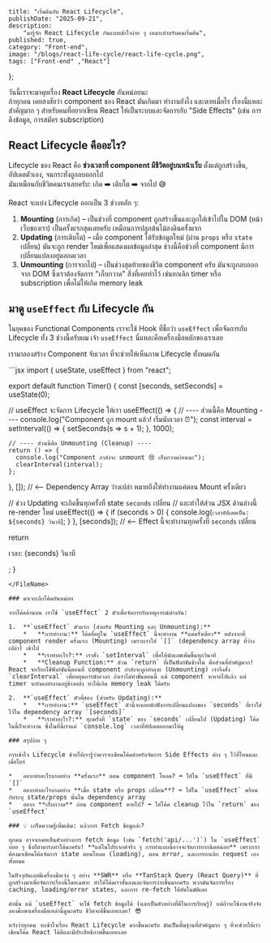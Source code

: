     title: "เริ่มต้นกับ React Lifecycle",
    publishDate: "2025-09-21",
    description:
        "มารู้จัก React Lifecycle กันแบบเข้าใจง่าย ๆ เหมาะสำหรับคนเริ่มต้น",
    published: true,
    category: "Front-end",
    image: "/blogs/react-life-cycle/react-life-cycle.png",
    tags: ["Front-end" ,"React"]
};

วันนี้เราจะมาคุยเรื่อง **React Lifecycle** กันหน่อยนะ  
ถ้าทุกคน เคยสงสัยว่า component ของ React มันเกิดมา ทำงานยังไง และตายเมื่อไร เรื่องนี้แหละสำคัญมาก ๆ สำหรับคนที่อยากเขียน React ให้เป็นระบบและจัดการกับ "Side Effects" (เช่น การดึงข้อมูล, การสมัคร subscription)

## React Lifecycle คืออะไร?

Lifecycle ของ React คือ **ช่วงเวลาที่ component มีชีวิตอยู่บนหน้าเว็บ** ตั้งแต่ถูกสร้างขึ้น, อัปเดตตัวเอง, จนกระทั่งถูกลบออกไป  
มันเหมือนกับชีวิตคนเราเลยครับ: เกิด ➡️ เติบโต ➡️ จากไป 😅

React จะแบ่ง Lifecycle ออกเป็น 3 ช่วงหลัก ๆ:

1.  **Mounting** (การเกิด) – เป็นช่วงที่ component ถูกสร้างขึ้นและถูกใส่เข้าไปใน DOM (หน้าเว็บของเรา) เป็นครั้งแรกสุดเลยครับ เหมือนการปลูกต้นไม้ลงดินครั้งแรก
2.  **Updating** (การเติบโต) – เมื่อ component ได้รับข้อมูลใหม่ (ผ่าน `props` หรือ `state` เปลี่ยน) มันจะถูก render ใหม่เพื่อแสดงผลข้อมูลล่าสุด ช่วงนี้คือช่วงที่ component มีการเปลี่ยนแปลงอยู่ตลอดเวลา
3.  **Unmounting** (การจากไป) – เป็นช่วงสุดท้ายของชีวิต component ครับ มันจะถูกลบออกจาก DOM ซึ่งเราต้องจัดการ "เก็บกวาด" สิ่งที่เคยทำไว้ เช่นยกเลิก timer หรือ subscription เพื่อไม่ให้เกิด memory leak

## มาดู `useEffect` กับ Lifecycle กัน

ในยุคของ Functional Components เราจะใช้ Hook ที่ชื่อว่า `useEffect` เพื่อจัดการกับ Lifecycle ทั้ง 3 ช่วงนี้ครับผม เจ้า `useEffect` นี่แหละคือเครื่องมือหลักของเราเลย

เรามาลองสร้าง Component จับเวลา ที่จะช่วยให้เห็นภาพ Lifecycle ทั้งหมดกัน

<FileName name="LifecycleExample.jsx">
```jsx
import { useState, useEffect } from "react";

export default function Timer() {
  const [seconds, setSeconds] = useState(0);

  // useEffect จะจัดการ Lifecycle ให้เรา
  useEffect(() => {
    // ---- ส่วนนี้คือ Mounting ----
    console.log("Component ถูก mount แล้ว! เริ่มนับเวลา ⏰");
    const interval = setInterval(() => {
      setSeconds(s => s + 1);
    }, 1000);

    // ---- ส่วนนี้คือ Unmounting (Cleanup) ----
    return () => {
      console.log("Component กำลังจะ unmount 😢 เก็บกวาดก่อนนะ");
      clearInterval(interval);
    };
  }, []); // <-- Dependency Array ว่างเปล่า หมายถึงให้ทำงานแค่ตอน Mount ครั้งเดียว

  // ช่วง Updating จะเกิดขึ้นทุกครั้งที่ state `seconds` เปลี่ยน
  // และทำให้ส่วน JSX ด้านล่างนี้ re-render ใหม่
  useEffect(() => {
    if (seconds > 0) {
      console.log(`เวลาอัปเดตเป็น: ${seconds} วินาที`);
    }
  }, [seconds]); // <-- Effect นี้จะทำงานทุกครั้งที่ `seconds` เปลี่ยน

  return <p>เวลา: {seconds} วินาที</p>;
}
```
</FileName>

### มาเจาะลึกโค้ดกันหน่อย

จากโค้ดด้านบน เราใช้ `useEffect` 2 ตัวเพื่อจัดการกับเหตุการณ์ต่างกัน:

1.  **`useEffect` ตัวแรก (สำหรับ Mounting และ Unmounting):**
    *   **การทำงาน:** โค้ดที่อยู่ใน `useEffect` นี้จะทำงาน **แค่ครั้งเดียว** หลังจากที่ component render ครั้งแรก (Mounting) เพราะเราใส่ `[]` (dependency array ที่ว่างเปล่า) เข้าไป
    *   **เราทำอะไร?:** เราสั่ง `setInterval` เพื่อให้นับเลขเพิ่มขึ้นทุกวินาที
    *   **Cleanup Function:** ส่วน `return` ที่เป็นฟังก์ชันข้างใน คือส่วนที่สำคัญมาก! React จะเรียกใช้ฟังก์ชันนี้ตอนที่ component กำลังจะถูกทำลาย (Unmounting) เราจึงสั่ง `clearInterval` เพื่อหยุดการนับเวลา ถ้าเราไม่ทำขั้นตอนนี้ แม้ component จะหายไปแล้ว แต่ timer จะยังคงทำงานอยู่ข้างหลัง ทำให้เกิด memory leak ได้ครับ

2.  **`useEffect` ตัวที่สอง (สำหรับ Updating):**
    *   **การทำงาน:** `useEffect` ตัวนี้จะคอยดักฟังการเปลี่ยนแปลงของ `seconds` ที่เราใส่ไว้ใน dependency array `[seconds]`
    *   **เราทำอะไร?:** ทุกครั้งที่ `state` ของ `seconds` เปลี่ยนไป (Updating) โค้ดในนี้ก็จะทำงาน ซึ่งในที่นี้เราแค่ `console.log` เวลาที่อัปเดตออกมาให้ดู

### สรุปง่าย ๆ

การเข้าใจ Lifecycle ช่วยให้เรารู้ว่าควรจะเขียนโค้ดสำหรับจัดการ Side Effects ต่าง ๆ ไว้ที่ไหนและเมื่อไหร่

*   อยากทำอะไรบางอย่าง **ครั้งแรก** ตอน component โหลด? ➡️ ใส่ใน `useEffect` ที่มี `[]`
*   อยากทำอะไรบางอย่าง **เมื่อ state หรือ props เปลี่ยน**? ➡️ ใส่ใน `useEffect` พร้อมกับระบุ state/props นั้นใน dependency array
*   อยาก **เก็บกวาด** ก่อน component หายไป? ➡️ ใส่โค้ด cleanup ไว้ใน `return` ของ `useEffect`

### 💡 เกร็ดความรู้เพิ่มเติม: แล้วการ Fetch ข้อมูลล่ะ?

ทุกคน อาจจะเคยเห็นตัวอย่างการ fetch ข้อมูล (เช่น `fetch('api/...')`) ใน `useEffect` บ่อย ๆ ซึ่งก็สามารถทำได้นะครับ! **แต่ในโปรเจกต์จริง ๆ การทำแบบนี้อาจจะจัดการยากนิดหน่อย** เพราะเราต้องมาเขียนโค้ดจัดการ state ตอนโหลด (loading), ตอน error, และการยกเลิก request เองทั้งหมด

ในปัจจุบันเลยมีเครื่องมือเจ๋ง ๆ อย่าง **SWR** หรือ **TanStack Query (React Query)** ที่ถูกสร้างมาเพื่อจัดการเรื่องนี้โดยเฉพาะ ทำให้โค้ดเราสั้นลงและจัดการง่ายขึ้นมากครับ พวกมันจัดการเรื่อง caching, loading/error states, และการ re-fetch ให้อัตโนมัติเลย

ดังนั้น แม้ `useEffect` จะใช้ fetch ข้อมูลได้ (และเป็นตัวอย่างที่ดีในการเรียนรู้) แต่ถ้าจะใช้งานจริงจัง ลองศึกษาเครื่องมือเหล่านี้ดูนะครับ ชีวิตจะดีขึ้นเยอะเลย! 😎

หวังว่าทุกคน จะเข้าใจเรื่อง React Lifecycle มากขึ้นนะครับ มันเป็นพื้นฐานที่สำคัญมาก ๆ ที่จะช่วยให้เราเขียนโค้ด React ได้ดีและมีประสิทธิภาพขึ้นเยอะเลย